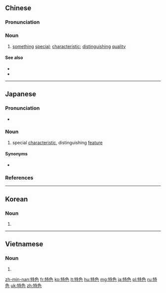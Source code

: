 ==Chinese==
{{zh-forms}}

===Pronunciation===
{{zh-pron
|m=tèsè
|ma=y
|c=dak6 sik1
|h=pfs=ti̍t-set
|mn=qz:tia̍k-siak/tw,xm,zz:te̍k-sek
|cat=n
}}

===Noun===
{{zh-noun}}

# [[something]] [[special]]; [[characteristic]]; [[distinguishing]] [[quality]]

====See also====
* {{zh-l|風格}}
* {{zh-l|色彩}}

{{zh-cat|Advanced}}

----

==Japanese==
{{ja-kanjitab|とく|しょく|yomi=on}}

===Pronunciation===
* {{ja-pron|とくしょく|y=o|acc=0|dev=2|acc_ref=NHK}}

===Noun===
{{ja-noun|とくしょく}}

# special [[characteristic]], distinguishing [[feature]]

====Synonyms====
* {{ja-r|特徴|とくちょう}}

===References===
<references/>

----

==Korean==
{{ko-hanjatab}}

===Noun===
{{ko-noun|hj|hangeul=특색}}

# {{hanja form of|특색|{{rfdef|ko}}}}

----

==Vietnamese==
{{vi-hantutab}}

===Noun===
{{vi-hantu|pos=noun}}

# {{han tu form of|đặc sắc|distinctive, outstanding, characteristic}}

[[zh-min-nan:特色]]
[[fr:特色]]
[[ko:特色]]
[[lt:特色]]
[[hu:特色]]
[[mg:特色]]
[[ja:特色]]
[[pl:特色]]
[[ru:特色]]
[[uk:特色]]
[[zh:特色]]